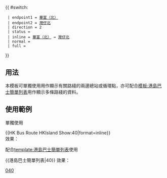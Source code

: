 {{ #switch: {{{format|}}}
  | endpoint1 = [[華富（北）巴士總站|華富（北）]]
  | endpoint2 = [[灣仔北公共運輸交匯處|灣仔北]]
  | direction = 2
  | status = 
  | inline = [[華富（北）巴士總站|華富（北）]] ↔ [[灣仔北公共運輸交匯處|灣仔北]]
  | normal =
  | full =
}}<noinclude>

==用法==
本模板可單獨使用用作顯示有關路綫的兩邊總站或循環點，亦可配合[[模板:港島巴士簡單列表]]用作顯示多條路綫的資料。

==使用範例==
;單獨使用
<nowiki>{{HK Bus Route HKIsland Show:40|format=inline}}</nowiki><br>
效果：{{HK Bus Route HKIsland Show:40|format=inline}}

;配合[[template:港島巴士簡單列表]]使用
<nowiki>{{港島巴士簡單列表|40}}</nowiki>
效果：{{港島巴士簡單列表|40}}
[[Category:城巴路線模板|040]]</noinclude>